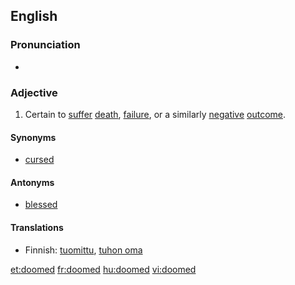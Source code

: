 ==English==

===Pronunciation===
*{{audio|en-us-doomed.ogg|Audio (US)}}


===Adjective===
{{en-adj}}
# Certain to [[suffer]] [[death]], [[failure]], or a similarly [[negative]] [[outcome]].

====Synonyms====
*[[cursed]]

====Antonyms====
*[[blessed]]

====Translations====
*Finnish: [[tuomittu]], [[tuhon oma]]

[[et:doomed]]
[[fr:doomed]]
[[hu:doomed]]
[[vi:doomed]]